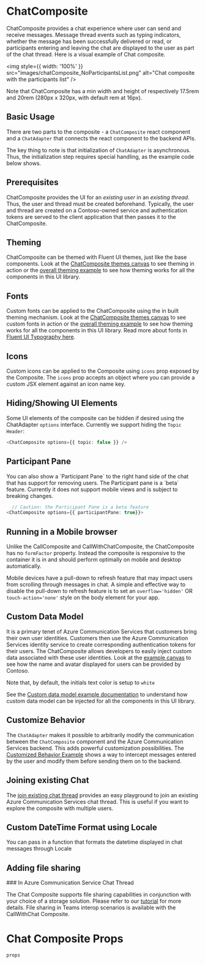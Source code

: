 

<Meta title="Composites/ChatComposite" />

# ChatComposite

ChatComposite provides a chat experience where user can send and receive messages. Message thread events such as
typing indicators, whether the message has been successfully delivered or read, or participants entering and
leaving the chat are displayed to the user as part of the chat thread. Here is a visual example of Chat
composite.

<img
  style={{ width: '100%' }}
  src="images/chatComposite_NoParticipantsList.png"
  alt="Chat composite with the participants list"
/>

Note that ChatComposite has a min width and height of respectively 17.5rem and 20rem (280px x 320px, with
default rem at 16px).

## Basic Usage

There are two parts to the composite - a `ChatComposite` react component and a `ChatAdapter` that connects the
react component to the backend APIs.

The key thing to note is that initialization of `ChatAdapter` is asynchronous. Thus, the initialization step
requires special handling, as the example code below shows.

<Source code={containerText} />

## Prerequisites

ChatComposite provides the UI for an _existing user_ in an _existing thread_. Thus, the user and thread must be
created beforehand. Typically, the user and thread are created on a Contoso-owned service and authentication
tokens are served to the client application that then passes it to the ChatComposite.

## Theming

ChatComposite can be themed with Fluent UI themes, just like the base components. Look at the [ChatComposite
themes canvas](./?path=/story/composites-chat-themeexample--theme-example) to see theming in action or the
[overall theming example](./?path=/story/theming--page) to see how theming works for all the components in
this UI library.

## Fonts

Custom fonts can be applied to the ChatComposite using the in built theming mechanism. Look at the
[ChatComposite themes canvas](./?path=/story/composites-chat-themeexample--theme-example) to see custom fonts
in action or the [overall theming example](./?path=/story/theming--page) to see how theming works for all the
components in this UI library. Read more about fonts in [Fluent UI Typography
here](https://developer.microsoft.com/fluentui#/styles/web/typography).

## Icons

Custom icons can be applied to the Composite using `icons` prop exposed by the Composite. The `icons` prop
accepts an object where you can provide a custom JSX element against an icon name key.

## Hiding/Showing UI Elements

Some UI elements of the composite can be hidden if desired using the ChatAdapter `options` interface. Currently
we support hiding the `Topic Header`:

```ts
<ChatComposite options={{ topic: false }} />
```

## Participant Pane

<SingleLineBetaBanner />
You can also show a `Participant Pane` to the right hand side of the chat that has support for removing users. The Participant
pane is a `beta` feature. Currently it does not support mobile views and is subject to breaking changes.

```ts
  // Caution: the Participant Pane is a beta feature
<ChatComposite options={{ participantPane: true}}>
```

## Running in a Mobile browser

Unlike the CallComposite and CallWithChatComposite, the ChatComposite has no `formFactor` property. Instead the
composite is responsive to the container it is in and should perform optimally on mobile and desktop
automatically.

Mobile devices have a pull-down to refresh feature that may impact users from scrolling through messages in
chat. A simple and effective way to disable the pull-down to refresh feature is to set an `overflow='hidden'` OR
`touch-action='none'` style on the body element for your app.

## Custom Data Model

It is a primary tenet of Azure Communication Services that customers bring their own user identities.
Customers then use the Azure Communication Services identity service to create corresponding authentication
tokens for their users. The ChatComposite allows developers to easily inject custom data associated with these
user identities. Look at the [example
canvas](./?path=/story/composites-chat-customdatamodelexample--custom-data-model-example) to see how the name
and avatar displayed for users can be provided by Contoso.

Note that, by default, the initials text color is setup to `white`

<Source code={customDataModelExampleContainerText} />

See the [Custom data model example documentation](./?path=/docs/customuserdatamodel--page) to understand how
custom data model can be injected for all the components in this UI library.

## Customize Behavior

The `ChatAdapter` makes it possible to arbitrarily modify the communication between the `ChatComposite`
component and the Azure Communication Services backend. This adds powerful customization possibilities. The
[Customized Behavior Example](./?path=/story/composites-chat-custombehaviorexample--custom-behavior-example)
shows a way to intercept messages entered by the user and modify them before sending them on to the backend.

<Source code={customBehaviorExampleText} />

## Joining existing Chat

The [join existing chat thread](./?path=/story/composites-chatcomposite-join-existing-chat-thread--join-existing-chat-thread)
provides an easy playground to join an existing Azure Communication Services chat thread. This is useful if you
want to explore the composite with multiple users.

## Custom DateTime Format using Locale

<SingleLineBetaBanner />

You can pass in a function that formats the datetime displayed in chat messages through Locale

<Source code={customDateTimeFormatExampleText} />

## Adding file sharing

<SingleLineBetaBanner />
### In Azure Communication Service Chat Thread

The Chat Composite supports file sharing capabilities in conjunction with your choice of a storage solution.
Please refer to our
[tutorial](https://docs.microsoft.com/azure/communication-services/tutorials/file-sharing-tutorial) for more
details. File sharing in Teams interop scenarios is available with the CallWithChat Composite.

# Chat Composite Props

`props`

